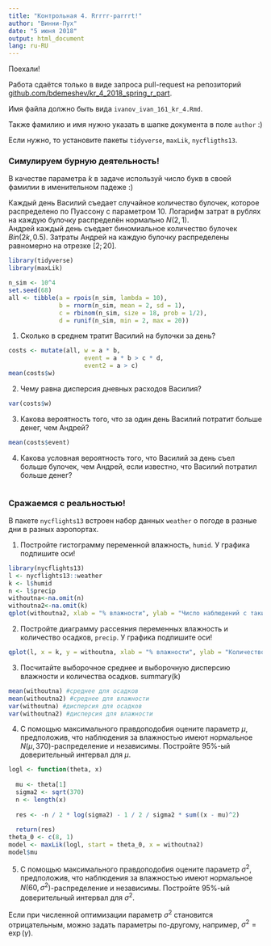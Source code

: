 ---
title: "Контрольная 4. Rrrrr-parrrt!"
author: "Винни-Пух"
date: "5 июня 2018"
output: html_document
lang: ru-RU
---

Поехали!

Работа сдаётся только в виде запроса pull-request на репозиторий [github.com/bdemeshev/kr_4_2018_spring_r_part](https://github.com/bdemeshev/kr_4_2018_spring_r_part).

Имя файла должно быть вида `ivanov_ivan_161_kr_4.Rmd`.

Также фамилию и имя нужно указать в шапке документа в поле `author` :)


Если нужно, то установите пакеты `tidyverse`, `maxLik`, `nycfligths13`.

### Симулируем бурную деятельность!

В качестве параметра $k$ в задаче используй число букв в своей фамилии в именительном падеже :)

Каждый день Василий съедает случайное количество булочек, которое распределено по Пуассону с параметром $10$. 
Логарифм затрат в рублях на каждую булочку распределён нормально $N(2, 1)$.  
Андрей каждый день съедает биномиальное количество булочек $Bin(2k, 0.5)$. 
Затраты Андрей на каждую булочку распределены равномерно на отрезке $[2;20]$.
```{r}
library(tidyverse)
library(maxLik)

n_sim <- 10^4
set.seed(68)
all <- tibble(a = rpois(n_sim, lambda = 10),
              b = rnorm(n_sim, mean = 2, sd = 1),
              c = rbinom(n_sim, size = 18, prob = 1/2),
              d = runif(n_sim, min = 2, max = 20))
````

1. Сколько в среднем тратит Василий на булочки за день?
```{r}
costs <- mutate(all, w = a * b,
                     event = a * b > c * d,
                     event2 = a > c)
mean(costs$w)
````

2. Чему равна дисперсия дневных расходов Василия?
```{r}
var(costs$w)
````
3. Какова вероятность того, что за один день Василий потратит больше денег, чем Андрей?
```{r}
mean(costs$event)
````
4. Какова условная вероятность того, что Василий за день съел больше булочек, чем Андрей, если известно, что Василий потратил больше денег?
```{r}

````
### Сражаемся с реальностью!

В пакете `nycflights13` встроен набор данных `weather` о погоде в разные дни в разных аэропортах.



1. Постройте гистограмму переменной влажность, `humid`. У графика подпишите оси!
```{r}
library(nycflights13)
l <- nycflights13::weather
k <- l$humid
n <- l$precip
withoutna<-na.omit(n)
withoutna2<-na.omit(k)
qplot(withoutna2, xlab = "% влажности", ylab = "Число наблюдений с таким % влажности")
```
2. Постройте диаграмму рассеяния переменных влажность и количество осадков, `precip`. У графика подпишите оси! 
```{r}
qplot(l, x = k, y = withoutna, xlab = "% влажности", ylab = "Количество осадков")
```


3. Посчитайте выборочное среднее и выборочную дисперсию влажности и количества осадков.
summary(k)


```{r}
mean(withoutna) #среднее для осадков
mean(withoutna2) #среднее для влажности
var(withoutna) #дисперсия для осадков
var(withoutna2) #дисперсия для влажности
```

4. С помощью максимального правдоподобия оцените параметр $\mu$, предположив, что наблюдения за влажностью имеют нормальное $N\left(\mu, 370\right)$-распределение и независимы.
Постройте 95\%-ый доверительный интервал для $\mu$.
```{r}
logl <- function(theta, x) 
  
  mu <- theta[1]
  sigma2 <- sqrt(370)
  n <- length(x)
  
  res <- -n / 2 * log(sigma2) - 1 / 2 / sigma2 * sum((x - mu)^2)
  
  return(res)
theta_0 <- c(8, 1)
model <- maxLik(logl, start = theta_0, x = withoutna2)
model$mu
```
5. С помощью максимального правдоподобия оцените параметр $\sigma^2$, предположив, что наблюдения за влажностью имеют нормальное $N\left(60, \sigma^2\right)$-распределение и независимы. Постройте 95\%-ый доверительный интервал для $\sigma^2$.

Если при численной оптимизации параметр $\sigma^2$ становится отрицательным, можно задать параметры по-другому, например, $\sigma^2 = \exp(\gamma)$.


<!--

5. С помощью максимального правдоподобия оцените параметры $\mu$, $\sigma^2$, предположив, что наблюдения за влажностью имеют нормальное $N(\mu, \sigma^2)$-распределение и независимы, однако усечены снизу нулём, а сверху — числом 100. Другими словами, оцените параметры модели
\[
humid_i = 
\begin{cases}
0, \text{ если } W_i < 0; \\
W_i, \text{ если } W_i \in [0;100]; \\
100, \text{ если } W_i > 100; \\
\end{cases},
\]
где $W_i \sim N(\mu, \sigma^2)$.

-->










